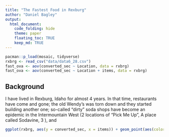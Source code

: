```yaml
---
title: "The Fastest Food in Rexburg"
author: "Daniel Bagley"
output: 
  html_document:
    code_folding: hide
    theme: paper
    floating_toc: TRUE
    keep_md: TRUE
---
```


```r
pacman::p_load(mosaic, tidyverse)
rxbrg <- read_csv("data/data6_28.csv")
fast_ova <- aov(converted_sec ~ Location, data = rxbrg)
fast_ova <- aov(converted_sec ~ Location + items, data = rxbrg)
```

## Background

I have lived in Rexburg, Idaho for almost 4 years. In that time, restaurants have come and gone; the old Wendy's was torn down and they started building another one; so-called "dirty" soda shops have become an epidemic in the Intermountain West (2 locations of "Pick Me Up", A place called Sodavine, 3 ), and 


```r
ggplot(rxbrg, aes(y = converted_sec, x = items)) + geom_point(aes(color = Location)) + geom_smooth(method = "lm", se = FALSE)
```



